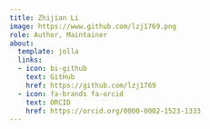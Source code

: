 ```yaml
---
title: Zhijian Li
image: https://www.github.com/lzj1769.png
role: Author, Maintainer
about:
  template: jolla
  links:
  - icon: bi-github
    text: GitHub
    href: https://github.com/lzj1769
  - icon: fa-brands fa-orcid
    text: ORCID
    href: https://orcid.org/0000-0002-1523-1333
---
```


